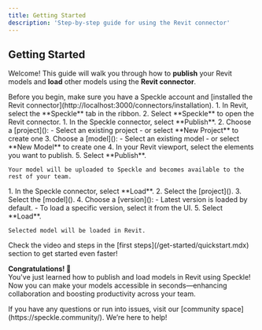 ```yaml
---
title: Getting Started
description: 'Step-by-step guide for using the Revit connector'
---
```



<Versions app="Revit" versions="2022, 2023, 2024, 2025 & 🆕2026" />

## Getting Started

Welcome! This guide will walk you through how to **publish** your Revit models and **load** other models using the **Revit connector**.

<Note>
  Before you begin, make sure you have a Speckle account and [installed the Revit
  connector](http://localhost:3000/connectors/installation).
</Note>

<Steps>

  <Step title="Open the Revit connector">
    1. In Revit, select the **Speckle** tab in the ribbon.
    2. Select **Speckle** to open the Revit connector.
  </Step>

  <Step title="Publish to Speckle">
    1. In the Speckle connector, select **Publish**.
    2. Choose a [project]():
        - Select an existing project
        - or select **New Project** to create one
    3. Choose a [model]():
        - Select an existing model
        - or select **New Model** to create one
    4. In your Revit viewport, select the elements you want to publish.
    5. Select **Publish**.
    
    Your model will be uploaded to Speckle and becomes available to the rest of your team.
  </Step>

  <Step title="Load from Speckle">
    1. In the Speckle connector, select **Load**.
    2. Select the [project]().
    3. Select the [model]().
    4. Choose a [version]():
          - Latest version is loaded by default.
          - To load a specific version, select it from the UI.
    5. Select **Load**.

    Selected model will be loaded in Revit.
  </Step>

</Steps>

<Tip>
  Check the video and steps in the [first steps](/get-started/quickstart.mdx)
  section to get started even faster!
</Tip>

**Congratulations! 🥳**  
You've just learned how to publish and load models in Revit using Speckle! Now you can make your models accessible in seconds—enhancing collaboration and boosting productivity across your team.

<Info>
  If you have any questions or run into issues, visit our [community
  space](https://speckle.community/). We’re here to help!
</Info>


<LearnMore />
